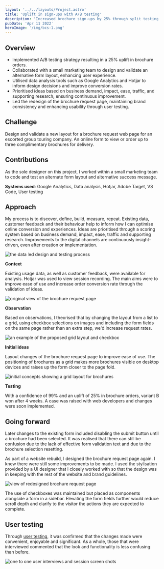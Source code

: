 ```yaml
---
layout: '../../layouts/Project.astro'
title: 'Uplift in sign-ups with A/B testing'
description: 'Increased brochure sign-ups by 25% through split testing and user-centered design updates on a brochure request web page'
pubDate: 'Apr 11 2022'
heroImage: '/img/bcs-1.png'
---
```



## Overview
- Implemented A/B testing strategy resulting in a 25% uplift in brochure orders.
- Collaborated with a small marketing team to design and validate an alternative form layout, enhancing user experience.
- Utilised data analysis tools such as Google Analytics and Hotjar to inform design decisions and improve conversion rates.
- Prioritised ideas based on business demand, impact, ease, traffic, and supporting research, ensuring continuous improvement.
- Led the redesign of the brochure request page, maintaining brand consistency and enhancing usability through user testing.

## Challenge
Design and validate a new layout for a brochure request web page for an escorted group touring company. An online form to view or order up to three complimentary brochures for delivery.

## Contributions
As the sole designer on this project, I worked within a small marketing team to code and test an alternate form layout and alternative success message.

__Systems used__: Google Analytics, Data analysis, Hotjar, Adobe Target, VS Code, User testing

## Approach
My process is to discover, define, build, measure, repeat. Existing data, customer feedback and their behaviour help to inform how I can optimise online conversion and experiences. Ideas are prioritised through a scoring system based on business demand, impact, ease, traffic and supporting research. Improvements to the digital channels are continuously insight-driven, even after creation or implementation.

<Image src="/img/bcs-2.png" alt="the data led design and testing process" width={920} height={350} />

**Context**

Existing usage data, as well as customer feedback, were available for analysis. Hotjar was used to view session recording. The main aims were to improve ease of use and increase order conversion rate through the validation of ideas.

<Image src="/img/bcs-3.png" alt="original view of the brochure request page" width={920} height={350} />

**Observation**

Based on observations, I theorised that by changing the layout from a list to a grid, using checkbox selections on images and including the form fields on the same page rather than an extra step, we'd increase request rates.

<Image src="/img/bcs-4.png" alt="an example of the proposed grid layout and checkbox" width={920} height={350} />

**Initial ideas**

Layout changes of the brochure request page to improve ease of use. The positioning of brochures as a grid makes more brochures visible on desktop devices and raises up the form closer to the page fold.

<Image src="/img/bcs-5.png" alt="initial concepts showing a grid layout for brochures" width={920} height={350} />

**Testing**

With a confidence of 99% and an uplift of 25% in brochure orders, variant B won after 4 weeks. A case was raised with web developers and changes were soon implemented.

## Going forward
Later changes to the existing form included disabling the submit button until a brochure had been selected. It was realised that there can still be confusion due to the lack of effective form validation text and due to the brochure selection resetting.

As part of a website rebuild, I designed the brochure request page again. I knew there were still some improvements to be made. I used the stylisation provided by a UI designer that I closely worked with so that the design was in keeping with the rest of the website and brand guidelines.

<Image src="/img/bcs-6.png" alt="view of redesigned brochure request page" width={920} height={350} />

The use of checkboxes was maintained but placed as components alongside a form in a sidebar. Elevating the form fields further would reduce scroll depth and clarify to the visitor the actions they are expected to complete.

## User testing
Through [user testing](/blog/how-to-user-sessions/), it was confirmed that the changes made were convenient, enjoyable and significant. As a whole, those that were interviewed commented that the look and functionality is less confusing than before.

<Image src="/img/bcs-7.png" alt="one to one user interviews and session screen shots" width={920} height={350} />
